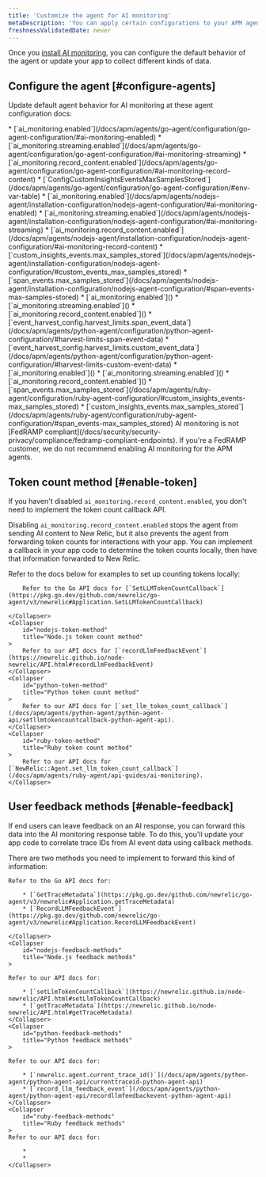 ```yaml
---
title: 'Customize the agent for AI monitoring'
metaDescription: 'You can apply certain configurations to your APM agents to change how your AI data appears in New Relic.'
freshnessValidatedDate: never
---
```


Once you [install AI monitoring](/install/ai-monitoring), you can configure the default behavior of the agent or update your app to collect different kinds of data. 

## Configure the agent [#configure-agents]

Update default agent behavior for AI monitoring at these agent configuration docs: 

<CollapserGroup>
    <Collapser
        id="go-config"
        title="Go configurations"
    >
        * [`ai_monitoring.enabled`](/docs/apm/agents/go-agent/configuration/go-agent-configuration/#ai-monitoring-enabled)
        * [`ai_monitoring.streaming.enabled`](/docs/apm/agents/go-agent/configuration/go-agent-configuration/#ai-monitoring-streaming)
        * [`ai_monitoring.record_content.enabled`](/docs/apm/agents/go-agent/configuration/go-agent-configuration/#ai-monitoring-record-content)
        * [`ConfigCustomInsightsEventsMaxSamplesStored`](/docs/apm/agents/go-agent/configuration/go-agent-configuration/#env-var-table) 
    </Collapser>
    <Collapser
        id="nodejs-config"
        title="Node.js configurations"
    >
        * [`ai_monitoring.enabled`](/docs/apm/agents/nodejs-agent/installation-configuration/nodejs-agent-configuration/#ai-monitoring-enabled)
        * [`ai_monitoring.streaming.enabled`](/docs/apm/agents/nodejs-agent/installation-configuration/nodejs-agent-configuration/#ai-monitoring-streaming)
        * [`ai_monitoring.record_content.enabled`](/docs/apm/agents/nodejs-agent/installation-configuration/nodejs-agent-configuration/#ai-monitoring-record-content)
        * [`custom_insights_events.max_samples_stored`](/docs/apm/agents/nodejs-agent/installation-configuration/nodejs-agent-configuration/#custom_events_max_samples_stored)
        * [`span_events.max_samples_stored`](/docs/apm/agents/nodejs-agent/installation-configuration/nodejs-agent-configuration/#span-events-max-samples-stored)  
    </Collapser>
    <Collapser
        id="python-config"
        title="Python configurations"
    >
        * [`ai_monitoring.enabled`]()
        * [`ai_monitoring.streaming.enabled`]()
        * [`ai_monitoring.record_content.enabled`]()
        * [`event_harvest_config.harvest_limits.span_event_data`](/docs/apm/agents/python-agent/configuration/python-agent-configuration/#harvest-limits-span-event-data)
        * [`event_harvest_config.harvest_limits.custom_event_data`](/docs/apm/agents/python-agent/configuration/python-agent-configuration/#harvest-limits-custom-event-data) 
    </Collapser>
    <Collapser
        id="ruby-config"
        title="Ruby configurations"
    >
        * [`ai_monitoring.enabled`]()
        * [`ai_monitoring.streaming.enabled`]()
        * [`ai_monitoring.record_content.enabled`]()
        * [`span_events.max_samples_stored`](/docs/apm/agents/ruby-agent/configuration/ruby-agent-configuration/#custom_insights_events-max_samples_stored)
        * [`custom_insights_events.max_samples_stored`](/docs/apm/agents/ruby-agent/configuration/ruby-agent-configuration/#span_events-max_samples_stored)
    </Collapser>
</CollapserGroup>

<Callout variant="important">
AI monitoring is not [FedRAMP compliant](/docs/security/security-privacy/compliance/fedramp-compliant-endpoints). If you're a FedRAMP customer, we do not recommend enabling AI monitoring for the APM agents.
</Callout>

## Token count method [#enable-token]


If you haven't disabled `ai_monitoring.record_content.enabled`, you don't need to implement the token count callback API.

Disabling `ai_monitoring.record_content.enabled` stops the agent from sending AI content to New Relic, but it also prevents the agent from forwarding token counts for interactions with your app. You can implement a callback in your app code to determine the token counts locally, then have that information forwarded to New Relic.

Refer to the docs below for examples to set up counting tokens locally:

<CollapserGroup>
    <Collapser
        id="go-token-method"
        title="Go token count method"
    >

        Refer to the Go API docs for [`SetLLMTokenCountCallback`](https://pkg.go.dev/github.com/newrelic/go-agent/v3/newrelic#Application.SetLLMTokenCountCallback)

    </Collapser>
    <Collapser
        id="nodejs-token-method"
        title="Node.js token count method"
    >
        Refer to our API docs for [`recordLlmFeedbackEvent`](https://newrelic.github.io/node-newrelic/API.html#recordLlmFeedbackEvent)
    </Collapser>
    <Collapser
        id="python-token-method"
        title="Python token count method"
    >
        Refer to our API docs for [`set_llm_token_count_callback`](/docs/apm/agents/python-agent/python-agent-api/setllmtokencountcallback-python-agent-api). 
    </Collapser>
    <Collapser
        id="ruby-token-method"
        title="Ruby token count method"
    >
        Refer to our API docs for [`NewRelic::Agent.set_llm_token_count_callback`](/docs/apm/agents/ruby-agent/api-guides/ai-monitoring). 
    </Collapser>
</CollapserGroup>

## User feedback methods [#enable-feedback]

If end users can leave feedback on an AI response, you can forward this data into the AI monitoring response table. To do this, you'll update your app code to correlate trace IDs from AI event data using callback methods. 

There are two methods you need to implement to forward this kind of information: 

<CollapserGroup>
    <Collapser
        id="go-feedback-methods"
        title="Go feedback methods"
    >

    Refer to the Go API docs for: 

        * [`GetTraceMetadata`](https://pkg.go.dev/github.com/newrelic/go-agent/v3/newrelic#Application.getTraceMetadata)
        * [`RecordLLMFeedbackEvent`](https://pkg.go.dev/github.com/newrelic/go-agent/v3/newrelic#Application.RecordLLMFeedbackEvent)
        
    </Collapser>
    <Collapser
        id="nodejs-feedback-methods"
        title="Node.js feedback methods"
    >

    Refer to our API docs for:

        * [`setLlmTokenCountCallback`](https://newrelic.github.io/node-newrelic/API.html#setLlmTokenCountCallback)
        * [`getTraceMetadata`](https://newrelic.github.io/node-newrelic/API.html#getTraceMetadata)
    </Collapser>
    <Collapser
        id="python-feedback-methods"
        title="Python feedback methods"
    >
    
    Refer to our API docs for:

        * [`newrelic.agent.current_trace_id()`](/docs/apm/agents/python-agent/python-agent-api/currenttraceid-python-agent-api)
        * [`record_llm_feedback_event`](/docs/apm/agents/python-agent/python-agent-api/recordllmfeedbackevent-python-agent-api)
    </Collapser>
    <Collapser
        id="ruby-feedback-methods"
        title="Ruby feedback methods"
    >
    Refer to our API docs for:

        *
        *
    </Collapser>
</CollapserGroup>